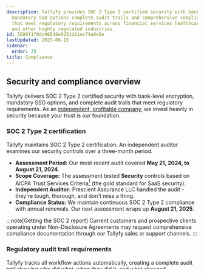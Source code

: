 ```yaml
---
description: Tallyfy provides SOC 2 Type 2 certified security with bank-level encryption
  mandatory SSO options complete audit trails and comprehensive compliance features
  that meet regulatory requirements across financial services healthcare manufacturing
  and other highly regulated industries.
id: 5589f1f0dc965d6e0251d11ec74a0e5e
lastUpdated: 2025-08-15
sidebar:
  order: 75
title: Compliance
---
```



## Security and compliance overview

Tallyfy delivers SOC 2 Type 2 certified security with bank-level encryption, mandatory SSO options, and complete audit trails that meet regulatory requirements. As an [independent, profitable company](/products/pro/miscellaneous/about-tallyfy/), we invest heavily in security because your trust is our foundation.

### SOC 2 Type 2 certification

Tallyfy maintains SOC 2 Type 2 certification. An independent auditor examines our security controls over a three-month period.

- **Assessment Period:** Our most recent audit covered **May 21, 2024, to August 21, 2024**.
- **Scope Coverage:** The assessment tested **Security** controls based on AICPA Trust Services Criteria[^1] (the gold standard for SaaS security).
- **Independent Auditor:** Prescient Assurance LLC handled the audit - they're tough, thorough, and don't miss a thing.
- **Compliance Status:** We maintain continuous SOC 2 Type 2 compliance with annual renewals. Our next assessment wraps up **August 21, 2025**.


:::note[Getting the SOC 2 report]
Current customers and prospective clients operating under Non-Disclosure Agreements may request comprehensive compliance documentation through our Tallyfy sales or support channels.
:::

### Regulatory audit trail requirements

Tallyfy tracks all workflow actions automatically, creating a complete audit trail showing who did what, when they did it, and what changed.

#### Audit trail capabilities

- **Complete Process Documentation:** Every step gets timestamped with user and outcome
- **Immutable Record Keeping:** Once something happens, it's locked in stone. Nobody can delete or modify audit records (not even admins)
- **User Activity Logging:** See exactly who clicked what button at 3:47 PM last Tuesday - it's all there
- **Export Capabilities:** Generate audit reports for regulatory compliance
- **Version Control:** Track all template changes with author and reason

#### Regulated industries using Tallyfy

**Financial Services Compliance:**
- Asset management firms meeting SEC Rules 204-2 and 206(4)-7
- Banks complying with FINRA audit requirements
- Insurance companies tracking every claim decision and approval

**Healthcare and Life Sciences:**
- Pharma companies following FDA 21 CFR Part 11[^2]
- Clinical research teams meeting ICH E6(R3) standards for trial documentation
- Medical device manufacturers proving ISO 13485 compliance with every design change
- Healthcare IT maintaining those mandatory HIPAA audit logs

**Manufacturing and Safety-Critical Industries:**
- Auto manufacturers tracking every part change for IATF 16949:2016
- Aviation maintenance shops meeting FAA AC 145-9A compliance
- Nuclear facilities following 10 CFR 50 Appendix B
- Chemical plants meeting OSHA's Process Safety Management requirements

**Infrastructure and Utilities:**
- Power companies dealing with NERC CIP cybersecurity audits
- Railroads documenting track inspections per 49 CFR 213
- Mining operations proving MSHA workplace examinations actually happened

These organizations require complete documentation showing "who did what, when." For industry-specific details, see [industry-specific workflow applications](/products/pro/tutorials/industry-specific-workflow-applications/).

### PCI-DSS compliance considerations

**Tallyfy itself is not PCI-DSS certified** as we don't process payment card data directly. However, you can use Tallyfy in PCI-compliant environments by:

- **Never storing card data in Tallyfy** - Don't enter credit card numbers, CVV codes, or other sensitive payment data in form fields
- **Using tokenization** - Store only tokenized references from your payment processor
- **Implementing compensating controls** - Use Tallyfy's audit trails and access controls as part of your PCI compliance program
- **Separating systems** - Keep payment processing separate from workflow management

For organizations requiring PCI compliance, consult your QSA (Qualified Security Assessor) about using Tallyfy as part of your cardholder data environment.

### Security governance framework

Tallyfy implements enterprise security principles across the platform:

#### Identity and access management

- **Principle of Least Privilege:** Users only access workflows relevant to their role
- **Multi-Factor Authentication:** Required second factor authentication for all logins
- **Access Reviews:** Annual permission audits for users, quarterly for admins
- **Environment Segregation:** Complete separation between development, test, and production environments

#### Single Sign-On enforcement

Tallyfy can restrict authentication exclusively to your SSO provider. SSO-only mode provides:

*   All logins through your SSO provider only
*   Email-password authentication disabled organization-wide
*   Centralized user management through your identity provider

To enable SSO-only mode, contact [Tallyfy support](/products/pro/miscellaneous/support/how-can-i-contact-tallyfys-support-team/).

:::note[Advanced SSO for AI Integrations]
For organizations implementing AI workflows, [SSO integration with MCP servers](/products/pro/integrations/mcp-server/sso-authentication/) extends identity governance to AI-powered applications, ensuring centralized authentication across both traditional workflow systems and emerging AI tools.
:::

#### Data security protocols

- **Transport Layer Encryption:** TLS 1.2+ encryption for all data in transit
- **Data-at-Rest Protection:** AES-256 encryption for stored data in AWS servers
- **Tenant Isolation:** Complete data separation between organizations

#### Operational security management

- **Vulnerability Assessment:** Annual penetration testing plus automated security scanning
- **Change Control Procedures:** All code changes require development, testing, review, and approval before production deployment
- **Continuous Monitoring:** AWS CloudWatch and GuardDuty provide 24/7 system monitoring with immediate alerting
- **Incident Response Framework:** Documented and tested security incident response procedures

#### Third-party risk management

- **Vendor Security Assessment:** Security vetting required for all vendors with regular reassessments
- **Supply Chain Oversight:** Regular review of AWS SOC 2 reports. According to [industry research](https://www.brightdefense.com/resources/soc-2-compliance-requirements-your-essential-2024-overview/)<a href="https://www.brightdefense.com/resources/soc-2-compliance-requirements-your-essential-2024-overview/" rel="nofollow noopener noreferrer" target="_blank"><sup>[1]</sup></a>, SOC 2 adoption increased 40% in 2024.

<PageTree />

---



[^1]: American Institute of CPAs framework covering security, availability, processing integrity, confidentiality, privacy
[^2]: Federal regulation for electronic records and signatures in pharmaceutical and medical device industries

## Related articles
<CardGrid>
<LinkTitleCard header="<b>Miscellaneous > Terms & legals</b>" href="/products/pro/miscellaneous/terms-legals/" > Tallyfy maintains SOC 2 Type 2 attestation GDPR compliance HSTS security BIMI email standards custom data processing agreements comprehensive encryption multi-layer API protection AWS GovCloud hosting options and various enterprise-grade security measures to meet regulatory obligations and enterprise requirements. </LinkTitleCard>
<LinkTitleCard header="<b>Tutorials > Workflow applications</b>" href="/products/pro/tutorials/industry-specific-workflow-applications/" > Tallyfy adapts to specialized industry requirements through configurable workflows conditional logic and comprehensive audit trails that meet regulatory demands across financial services healthcare manufacturing and other highly regulated sectors. </LinkTitleCard>
<LinkTitleCard header="<b>Terms Legals > Tallyfy's privacy policy</b>" href="/products/pro/miscellaneous/terms-legals/where-can-i-find-tallyfys-privacy-policy/" > Tallyfy's privacy policy and security documentation can be accessed through dedicated web pages that outline data collection practices protection measures and compliance standards. </LinkTitleCard>
<LinkTitleCard header="<b>Miscellaneous > About Tallyfy</b>" href="/products/pro/miscellaneous/about-tallyfy/" > Tallyfy has maintained profitable operations since 2015 as an independent venture-capital-free company with enterprise-grade security compliance and transparent pricing backed by specialized workflow expertise and a proven track record of platform stability. </LinkTitleCard>
</CardGrid>